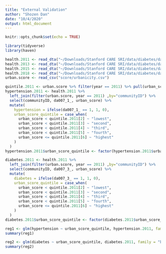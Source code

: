 ```yaml
---
title: "External Validation"
author: "Shozen Dan"
date: "10/4/2020"
output: html_document
---
```


```r
knitr::opts_chunk$set(echo = TRUE)
```

```r
library(tidyverse)
library(haven)
```

```r
health.2011 <- read_dta("~/Downloads/Stanford CARE SRI/data/diabetes/data/CHARLS/Health_Status_and_Functioning_2011.dta")
health.2013 <- read_dta("~/Downloads/Stanford CARE SRI/data/diabetes/data/CHARLS/Health_Status_and_Functioning_2013.dta")
health.2015 <- read_dta("~/Downloads/Stanford CARE SRI/data/diabetes/data/CHARLS/Health_Status_and_Functioning_2015.dta")
health.2018 <- read_dta("~/Downloads/Stanford CARE SRI/data/diabetes/data/CHARLS/Health_Status_and_Functioning_2018.dta")
urban.score <- read_csv("score/urbanicity.csv")
```

```r
quintile.2011 <- urban.score %>% filter(year == 2011) %>% pull(urban_score) %>% quantile(prob = seq(0,1, 0.2))
hypertension.2011 <- health.2011 %>%
  left_join(filter(urban.score, year == 2011) ,by="communityID") %>% 
  select(communityID, da007_1_, urban_score) %>% 
  mutate(
    hypertension = ifelse(da007_1_ == 1, 1, 0), 
    urban_score_quintile = case_when(
      urban_score < quintile.2011[2] ~ "lowest", 
      urban_score < quintile.2011[3] ~ "second",
      urban_score < quintile.2011[4] ~ "third",
      urban_score < quintile.2011[5] ~ "fourth",
      urban_score <= quintile.2011[6] ~ "highest"
    )
  )
hypertension.2011$urban_score_quintile <- factor(hypertension.2011$urban_score_quintile, levels = c("lowest", "second", "third", "fourth", "highest"))

diabetes.2011 <- health.2011 %>%
  left_join(filter(urban.score, year == 2011) ,by="communityID") %>% 
  select(communityID, da007_3_, urban_score) %>% 
  mutate(
    diabetes = ifelse(da007_3_ == 1, 1, 0), 
    urban_score_quintile = case_when(
      urban_score < quintile.2011[2] ~ "lowest", 
      urban_score < quintile.2011[3] ~ "second",
      urban_score < quintile.2011[4] ~ "third",
      urban_score < quintile.2011[5] ~ "fourth",
      urban_score <= quintile.2011[6] ~ "highest"
    )
  )
diabetes.2011$urban_score_quintile <- factor(diabetes.2011$urban_score_quintile, levels = c("lowest", "second", "third", "fourth", "highest"))

reg1 <- glm(hypertension ~ urban_score_quintile, hypertension.2011, family = "binomial")
summary(reg1)

reg2 <- glm(diabetes ~ urban_score_quintile, diabetes.2011, family = "binomial")
summary(reg2)
```

